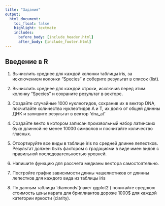 ```yaml
---
title: "Задания"
output:
  html_document:
    toc_float: false
    highlight: textmate
    includes:
      before_body: [include_header.html]
      after_body: [include_footer.html]
---
```


## Введение в R 


1. Вычислить среднее для каждой колонки таблицы iris, за исключением колонки "Species" и соберите результат в список (list).

2. Вычислить среднее для каждой строки, исключив перед этим колонку "Species" и сохраните результат в векторе.

3. Создайте случайные 1000 нуклеотидов, сохранив их в вектор DNA, посчитайте количество нуклеотидов A и T, их долю от общей длинны ДНК и запишите результат в вектор 'dna_at'

4. Создайте векто в котором записан произвольный набор латинских букв длинной не менее 10000 символов и посчитайте количество гласных.

5. Отсортируйте все виды в таблице iris по средней длинне лепестков. Результат должен быть фактором с градациями в виде имен видов с правильной последовательностью уровней.

6. Напишите функцию для рассчета медианы вектора самостоятельно.

7. Постройте график зависимости длины чашелистиков от длинны лепестков для каждого вида из таблицы iris

8. По данным таблицы 'diamonds'(пакет ggplot2 ) почитайте среднюю стоимость цены карата для бриллиантов дороже 1000$ для каждой категории яркости (clarity).


<!--
## Passing  activities

Using data obtained from the next [link][l1], build the best fitted models for chosen variables for given period of time:

* Arsalan - build model for variable co2_flux using data from summer months
* Olga - build model for variable h2o_flux using data from autumn months

## Example

```r
#better use code from Import Dataset Wizard 
library(readr)
eddypro <- read_csv("eddypro.csv",  skip = 1)
table_names = names(eddypro)
data <- read_csv("eddypro.csv",  skip = 3, col_names = table_names)
data[data == -9999] = NA
summer_data = data.frame(data[data$DOY > 150 & data$DOY < 241,])

#summer_data$`x_70%`
cor_vector = c()
names(summer_data)
summer_data = summer_data[,c(-1,-2,-3,-5, -33,-38,-70, -88:-131)]
cor_vector = c()
for (i in 1:length(names(summer_data))){
  x = summer_data[,i]
  y = summer_data$x_70.
  cor_vector = c(cor_vector, cor(x,y,use = "na.or.complete"))
}

names(cor_vector) = names(summer_data)
cor_vector[cor_vector^2 > .1]

# H_scf  LE_scf  co2_scf  h2o_scf x_peak

model1 = lm(x_70.~(H_scf+LE_scf+co2_scf+h2o_scf+x_peak)^5, data = summer_data)
summary(model1)
model2 = lm(x_70.~ H_scf + H_scf:LE_scf + LE_scf:co2_scf +LE_scf:x_peak + LE_scf:co2_scf:x_peak +H_scf:LE_scf:co2_scf:h2o_scf, data = summer_data)
summary(model2)
model3  = lm(x_70.~ H_scf, data = summer_data)
anova(model2, model1)

cor(summer_data$H_scf, summer_data$LE_scf,use = "na.or.complete")

# Multicollinearity test
# For example you have left columns a,b,c,d,e,f
# you need to produce 
# data2 = data.frame(a = data$a,b = data$b,c = data$c,d = data$d,e = data$e,f = data$f)
# cor(data2, use = "na.or.complete")

```
[l1]:https://www.dropbox.com/s/erhs9hoj4vhrz0b/eddypro.csv?dl=1 
-->
